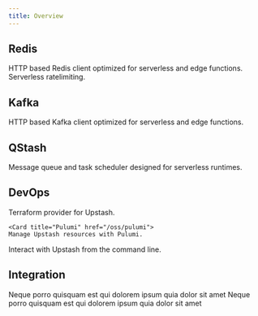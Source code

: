 ```yaml
---
title: Overview
---
```


## Redis

<CardGroup cols={2}>
  <Card title="@upstash/redis" href="/oss/sdks/ts/redis">
    HTTP based Redis client optimized for serverless and edge functions.
  </Card>
  <Card title="@upstash/ratelimit" href="/oss/sdks/ts/ratelimit">
    Serverless ratelimiting.
  </Card>
</CardGroup>

## Kafka

<CardGroup cols={2}>
  <Card title="@upstash/kafka" href="/oss/sdks/ts/kafka">
    HTTP based Kafka client optimized for serverless and edge functions.
  </Card>
</CardGroup>

## QStash

<CardGroup cols={2}>
  <Card title="@upstash/qstash" href="/oss/sdks/ts/qstash">
   Message queue and task scheduler designed for serverless runtimes.
  </Card>
</CardGroup>

## DevOps

<CardGroup cols={2}>
  <Card title="Terraform" href="/oss/terraform">
    Terraform provider for Upstash.
  </Card>

    <Card title="Pulumi" href="/oss/pulumi">
    Manage Upstash resources with Pulumi.

</Card>
  <Card title="CLI" href="/oss/cli">
  Interact with Upstash from the command line.
  </Card>

</CardGroup>

## Integration

<CardGroup cols={2}>
  <Card title="@upstash/react-cli" href="https://github.com/upstash/react-ui">
    Neque porro quisquam est qui dolorem ipsum quia dolor sit amet
  </Card>
  <Card
    title="@upstash/react-databrowser"
    href="https://github.com/upstash/react-ui"
  >
    Neque porro quisquam est qui dolorem ipsum quia dolor sit amet
  </Card>
</CardGroup>
